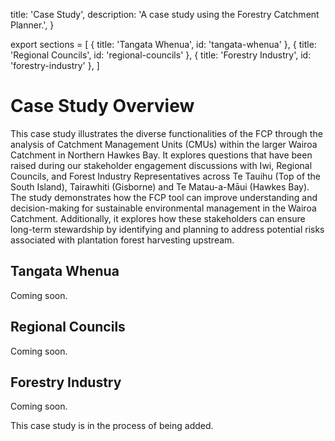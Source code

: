  title: 'Case Study',
  description:
    'A case study using the Forestry Catchment Planner.',
}

export sections = [
  { title: 'Tangata Whenua', id: 'tangata-whenua' },
  { title: 'Regional Councils', id: 'regional-councils' },
  { title: 'Forestry Industry', id: 'forestry-industry' },
]

# Case Study Overview

This case study illustrates the diverse functionalities of the FCP through the analysis of Catchment Management Units (CMUs) within the larger Wairoa Catchment in Northern Hawkes Bay. It explores questions that have been raised during our stakeholder engagement discussions with Iwi, Regional Councils, and Forest Industry Representatives across Te Tauihu (Top of the South Island), Tairawhiti (Gisborne) and Te Matau-a-Māui (Hawkes Bay). The study demonstrates how the FCP tool can improve understanding and decision-making for sustainable environmental management in the Wairoa Catchment. Additionally, it explores how these stakeholders can ensure long-term stewardship by identifying and planning to address potential risks associated with plantation forest harvesting upstream.

## Tangata Whenua

Coming soon.

## Regional Councils

Coming soon.

## Forestry Industry

Coming soon.

<Note>
    This case study is in the process of being added.
</Note>
